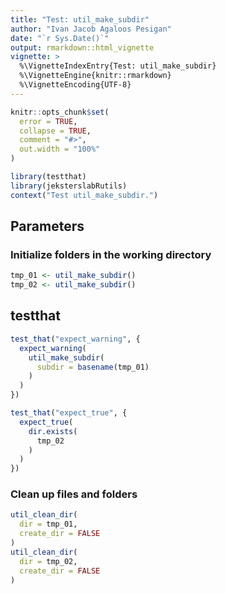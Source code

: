 ```yaml
---
title: "Test: util_make_subdir"
author: "Ivan Jacob Agaloos Pesigan"
date: "`r Sys.Date()`"
output: rmarkdown::html_vignette
vignette: >
  %\VignetteIndexEntry{Test: util_make_subdir}
  %\VignetteEngine{knitr::rmarkdown}
  %\VignetteEncoding{UTF-8}
---
```



```r
knitr::opts_chunk$set(
  error = TRUE,
  collapse = TRUE,
  comment = "#>",
  out.width = "100%"
)
```



```r
library(testthat)
library(jeksterslabRutils)
context("Test util_make_subdir.")
```


## Parameters

### Initialize folders in the working directory


```r
tmp_01 <- util_make_subdir()
tmp_02 <- util_make_subdir()
```


## testthat


```r
test_that("expect_warning", {
  expect_warning(
    util_make_subdir(
      subdir = basename(tmp_01)
    )
  )
})
```



```r
test_that("expect_true", {
  expect_true(
    dir.exists(
      tmp_02
    )
  )
})
```


### Clean up files and folders


```r
util_clean_dir(
  dir = tmp_01,
  create_dir = FALSE
)
util_clean_dir(
  dir = tmp_02,
  create_dir = FALSE
)
```

